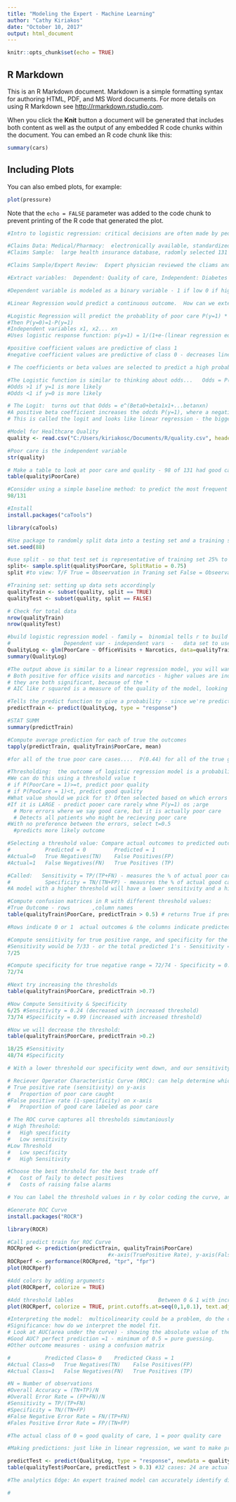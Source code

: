 ---
title: "Modeling the Expert - Machine Learning"
author: "Cathy Kiriakos"
date: "October 10, 2017"
output: html_document
---

```{r setup, include=FALSE}
knitr::opts_chunk$set(echo = TRUE)
```

## R Markdown

This is an R Markdown document. Markdown is a simple formatting syntax for authoring HTML, PDF, and MS Word documents. For more details on using R Markdown see <http://rmarkdown.rstudio.com>.

When you click the **Knit** button a document will be generated that includes both content as well as the output of any embedded R code chunks within the document. You can embed an R code chunk like this:

```{r cars}
summary(cars)
```

## Including Plots

You can also embed plots, for example:

```{r pressure, echo=FALSE}
plot(pressure)
```

Note that the `echo = FALSE` parameter was added to the code chunk to prevent printing of the R code that generated the plot.
```{r}
#Intro to logistic regression: critical decisions are often made by people with expert knowledge.  Ie.. Healthcare Quality Assessment:  good care educates patients and controls costs, need to assess quality for proper medical interventions, no single set of guidelines for defining quality of healthcare, professionals are experts of care assessment.   Experts are limite by memory and time.  HQA: expert physicians can evaluate quality by examining a patients records, this process is time cosuming and inefficient.   Can we develop analytical tools that replicate expert assessment in large scale?  Learn from human justgment, develop a model interpret results, adjust the model.  Make precdcitions/evaluations.

#Claims Data: Medical/Pharmacy:  electronically available, standardized, not 100% accurate, under reporting is common, claims for hospital visits can be vague.  
#Claims Sample:  large health insurance database, radomly selected 131 diabetes patients, ages from 35-55, costs $10k-20k, 9/1/03-8/31/05

#Claims Sample/Expert Review:  Expert physician reviewed the cliams and wrote descriptive notes:  ongoing narcotic use, only Avandia - not a good first choice drug, had regular visits including mamogram and immunizations, was given home testing supplies.  Rated quality on a 2-point scale (poor/good)  Care was poor - poorly treated diabetes, no eye care but high quality.

#Extract variables:  Dependent: Quality of care, Independent: Diabetes treatment, patient demographics, healthcare utilization, providers, claims, prescriptions.

#Dependent variable is modeled as a binary variable - 1 if low 0 if high - this is a "categorical variable" with a small number of possible outcomes.  

#Linear Regression would predict a continuous outcome.  How can we extend the idea of linear regressuib ti sutyatuibs where the outcome is categorical? *Only want to predict 1 or 0 * Could round outcome to 0 or 1 bud can do better with logistic regression. 

#Logistic Regression will predict the probablity of poor care P(y=1) * where y is poor care
#Then P(y=0)=1-P(y=1)
#Independent variables x1, x2... xn
#Uses logistic response function: p(y=1) = 1/(1+e-(linear regression equation)) ie beta zero + beta1x1+ beta2x2+...betanxn

#positive coefficient values are predictive of class 1
#negative coefficient values are predictive of class 0 - decreases linear regression

# The coefficients or beta values are selected to predict a high probability for the poor care cases, and low probability of the good care cases

#The Logistic function is similar to thinking about odds...   Odds = P(y=1)/P(y=0)
#Odds >1 if y=1 is more likely
#Odds <1 if y=0 is more likely

# The Logit:  turns out that Odds = e^(Beta0+beta1x1+...betanxn)
#A positive beta coefficient increases the odcds P(y=1), where a negative coefficent decreases the odds 
# This is called the logit and looks like linear regression - the bigger the logit, the bigger P(y=1)
```

```{r}
#Model for Healthcare Quality
quality <- read.csv("C:/Users/kiriakosc/Documents/R/quality.csv", header=TRUE)
```

```{r view structure}
#Poor care is the independent variable 
str(quality)
```


```{r}
# Make a table to look at poor care and quality - 98 of 131 had good care, while 33 recieved poor care
table(quality$PoorCare)
```

```{r}
#Consider using a simple baseline method: to predict the most frequent outcome - baseline is 75% (shown beolw) = /total sample
98/131

```

```{r}
#Install 
install.packages("caTools")
```

```{r}
library(caTools)
```

```{r}
#Use package to randomly split data into a testing set and a training set - using function split - set seed initialized random number generator
set.seed(88)
```

```{r}
#use split - so that test set is representative of training set 25% to test set, 75% to training set - this ensures that 75% of both the test and the training set have good care to mimic the baseline
split<- sample.split(quality$PoorCare, SplitRatio = 0.75)
split #to view: T/F True = Obseervation in Traning set False = Obseervation in Test Set
```

```{r}
#Training set: setting up data sets accordingly
qualityTrain <- subset(quality, split == TRUE)
qualityTest <- subset(quality, split == FALSE)
```

```{r}
# Check for total data 
nrow(qualityTrain)
nrow(qualityTest)
```

```{r}
#build logistic regression model - family =  binomial tells r to build a logistic regression model - glm = generalized linear model *** family = binomial tells r to build a logistic regression model
#                 Dependent var - independent vars  -   data set to use
QualityLog <- glm(PoorCare ~ OfficeVisits + Narcotics, data=qualityTrain, family = binomial) #doesnt tie to tutorial? 
summary(QualityLog)
```

```{r}
#The output above is similar to a linear regression model, you will want to focus on the coefficients table - providing the estimate values for the coeffifcients or betas
# Both positive for office visits and narcotics - higher values are indicitive of poor care 
# they are both significant, because of the *
# AIC like r squared is a measure of the quality of the model, looking at # of variables used compared to the number of observations. It can only be compared between models using the same data set - the perferred model is the one with a minimum AIC
```

```{r}
#Tells the predict function to give a probability - since we're predicting probabilties -- all #'s should be between 0-1
predictTrain <- predict(QualityLog, type = "response")
```

```{r}
#STAT SUMM
summary(predictTrain)
```

```{r}
#Compute average prediction for each of true the outcomes
tapply(predictTrain, qualityTrain$PoorCare, mean)
```

```{r}
#for all of the true poor care cases....  P(0.44) for all of the true good care cases P(0.21) - doesnt line up with MITX???
```

```{r}
#Thresholding:  the outcome of logistic regression model is a probability...  Often a binary prediction, did the patient recieve good or poor care?  
#We can do this using a threshold value t
# if P(PoorCare = 1)>=t, predict poor quality
# if P(PooCare = 1)<t, predict good quality 
#What value should we pick for t? Often selected based on which errors are "better"
#If it is LARGE - predict pooer care rarely whne P(y=1) os ;arge
  # More errors where we say good care, but it is actually poor care
  # Detects all patients who might be recieving poor care
#With no preference between the errors, select t=0.5
  #predicts more likely outcome

#Selecting a threshold value: Compare actual outcomes to predicted outcomes using a confusion or classification matrics; rows = actual outcomes, columns = predicted 
#           Predicted = 0         Predicted = 1
#Actual=0   True Negatives(TN)    False Positives(FP)
#Actual=1   False Negatives(FN)   True Positives (TP)

#Called:   Sensitivity = TP/(TP+FN) - measures the % of actual poor care - aka true positive range 
#           Specificity = TN/(TN+FP) - meausres the % of actual good care - aka true negative range
#A model with a higher threshold will have a lower sensitivity and a higher specificity, a model with a lower threshold will have the inverse

```

```{r}
#Compute confusion matrices in R with different threshold values: 
#True Outcome - rows       ,column names
table(qualityTrain$PoorCare, predictTrain > 0.5) # returns True if prediction is >0.5 - predicting poor care; false will return good care
```

```{r}
#Rows indicate 0 or 1  actual outcomes & the columns indicate predicted outcomes T/F - above 72 cases predicted good care, and recieved good care, and for 7 cases we predicted poor care an actually got poor care; there are 2 mistakes when we say good care and actually recieved poor care; and 17 mistakes where we predicted good care and it was actually poor care
```

```{r}
#Compute sensiitivity for true positive range, and specificity for the true negative range: 
#Sensitivity would be 7/33 - or the total predicted 1's - Sensitivity = 0.28
7/25
```

```{r}
#Compute specificity for true negative range = 72/74 - Specificity = 0.97
72/74
```

```{r}
#Next try increasing the thresholds
table(qualityTrain$PoorCare, predictTrain >0.7)
```

```{r}
#Now Compute Sensitivity & Specificity 
6/25 #Sensitivity = 0.24 (decreased with increased threshold)
73/74 #Specificity = 0.99 (increased with increased threshold)
```

```{r}
#Now we will decrease the threshold: 
table(qualityTrain$PoorCare, predictTrain >0.2)
```

```{r}
18/25 #Sensitivity
48/74 #Specificity
```

```{r}
# With a lower threshold our specificity went down, and our sensitivity went up.  How do you decide which threshold to use? 
```

```{r}
# Reciever Operator Characteristic Curve (ROC): can help determine which threshold value ot assess.  Sensitivity or true positive is on the y-axis of the model; where false positive is on the x-axis of the model.  It will always start at point (0,0) - which corresponds to a threshold value of 1 - if you have a threshold of 1 you will not catch any PoorCare cases or will have a sensitivity of 0; but will correctly label all of the GoodCare cases.  The ROC curve will allways end at the point (1,1) which corresponds to a threshold value of 0 - where you will catch all of the poor care cases, but  you will label all of the GoodCare cases as poor as well, meaning you will have a false positive value of 1.    
# True positive rate (sensitivity) on y-axis
#   Proportion of poor care caught
#False positive rate (1-specificity) on x-axis
#   Proportion of good care labeled as poor care

# The ROC curve captures all thresholds simutaniously
# High Threshold: 
#   High specificity 
#   Low sensitivity
#Low Threshold
#   Low specificity 
#   High Sensitivity

#Choose the best thrshold for the best trade off 
#   Cost of faily to detect positives
#   Costs of raising false alarms

# You can label the threshold values in r by color coding the curve, and by having a legend at the right; you can also add spedic threshold labels to the curve
```

```{r}
#Generate ROC Curve
install.packages("ROCR")
```

```{r}
library(ROCR)
```

```{r}
#Call predict train for ROC Curve 
ROCRpred <- prediction(predictTrain, qualityTrain$PoorCare)
                                #x-axis(TruePositive Rate), y-axis(FalsePositive Rate)
ROCRperf <- performance(ROCRpred, "tpr", "fpr")
plot(ROCRperf)
```

```{r}
#Add colors by adding arguments
plot(ROCRperf, colorize = TRUE)

```

```{r}
#Add threshold lables                           Between 0 & 1 with increments of 0.1
plot(ROCRperf, colorize = TRUE, print.cutoffs.at=seq(0,1,0.1), text.adj=c(-0.2,1.7))
```

```{r}
#Interpreting the model:  multicolinearity could be a problem, do the coefficients make sense? check correlations - if they are excessively high then there might be multicoliniarity in the model, do the signs makes sence do the beta coefficents makes sense - if not there might be a sign of multicoliniarity.
#Significance: how do we interpret the model fit.  
# Look at AUC(area under the curve) - showing the absolute value of the prediction 0.775 percent, perfect = 1.0 so this is a B - where a 0.5 score is like a guess.  Gives an abolute measeur of quality and is less effective by various benchmarks.
#Good AUC? perfect prediction =1 - minimum of 0.5 = pure guessing.  
#Other outcome measures - using a confusion matrix

#           Predicted Class= 0    Predicted Ckass = 1
#Actual Class=0   True Negatives(TN)    False Positives(FP)
#Actual Class=1   False Negatives(FN)   True Positives (TP)

#N = Number of observations
#Overall Accuracy = (TN+TP)/N
#Overall Error Rate = (FP+FN)/N
#Sensitivity = TP/(TP+FN)
#Specificity = TN/(TN+FP)
#False Negative Error Rate = FN/(TP+FN)
#Fales Positive Error Rate = FP/(TN+FP)

#The actual class of 0 = good quality of care, 1 = poor quality care

#Making predictions: just like in linear regression, we want to make predictions on a test set to compute out-of-sample metrics

predictTest <- predict(QualityLog, type = "response", newdata = qualityTest) #this makes predictions for probabilities, if we use a threshold value of 0.3 we get the following confusion matrix
table(qualityTest$PoorCare, predictTest > 0.3) #32 cases: 24 are actually good care, and 8 are poor care, the overall accuracy is (22+7)/32; the false positive rate is 2/24 or 0.08; while the true positive rate is 7/8 or 0.88.  We predict good care all of the time = 24/25 times - but it doesnt captures teh dynamices of the model
```

```{r}
#The analytics Edge: An expert trained model can accurately identify diabetics recieving poor care  - with an out of sample accuracy rate of 78%, identifies most patients recieving poor care.  In practice the probabilites returned by the logistic regression model can be used to prioritize patients for intervention.  Electronic medical records could be used in the future.  

#
```

